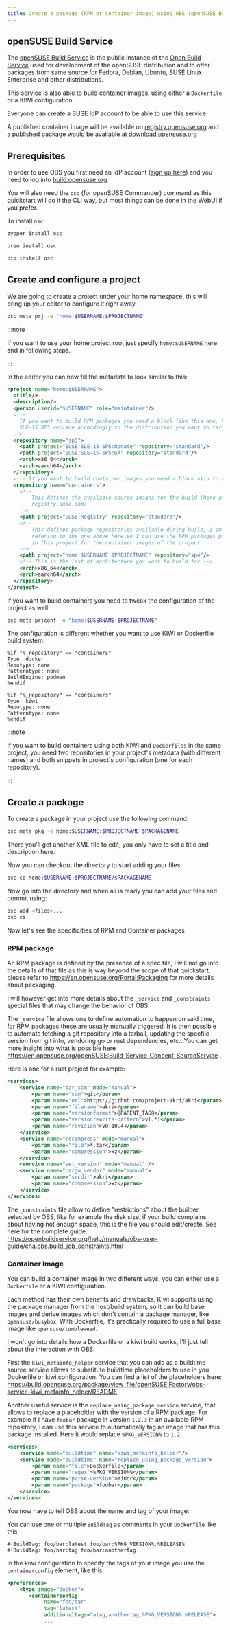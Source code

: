 ```yaml
---
title: Create a package (RPM or Container image) using OBS (openSUSE Build Service)
---
```



## openSUSE Build Service

The [openSUSE Build Service](https://build.opensuse.org) is the public instance of the [Open Build Service](https://openbuildservice.org/) used for development of the openSUSE distribution and to offer packages from same source for Fedora, Debian, Ubuntu, SUSE Linux Enterprise and other distributions.

This service is also able to build container images, using either a `Dockerfile` or a KIWI configuration.

Everyone can create a SUSE IdP account to be able to use this service.

A published container image will be available on [registry.opensuse.org](https://registry.opensuse.org) and a published package would be available at [download.opensuse.org](https://download.opensuse.org)

## Prerequisites

In order to use OBS you first need an IdP account ([sign up here](https://idp-portal.suse.com/univention/self-service/#page=createaccount)) and you need to log into [build.opensuse.org](https://build.opensuse.org)

You will also need the `osc` (for openSUSE Commander) command as this quickstart will do it the CLI way, but most things can be done in the WebUI if you prefer.

To install `osc`:

<Tabs>
<TabItem value="suse" label="SUSE" default>

```bash
zypper install osc
```

</TabItem>
<TabItem value="mac" label="MacOS">

```bash
brew install osc
```

</TabItem>
<TabItem value="pip" label="PIP">

```bash
pip install osc
```

</TabItem>
</Tabs>

## Create and configure a project

We are going to create a project under your home namespace, this will bring up your editor to configure it right away.

```bash
osc meta prj -e "home:$USERNAME:$PROJECTNAME"
```

:::note

If you want to use your home project root just specify `home:$USERNAME` here and in following steps.

:::

In the editor you can now fill the metadata to look similar to this:

```xml
<project name="home:$USERNAME">
  <title/>
  <description/>
  <person userid="$USERNAME" role="maintainer"/>
  <!--
    If you want to build RPM packages you need a block like this one, here for
    SLE-15 SP5 replace accordingly to the distribution you want to target
  -->
  <repository name="sp5">
    <path project="SUSE:SLE-15-SP5:Update" repository="standard"/>
    <path project="SUSE:SLE-15-SP5:GA" repository="standard"/>
    <arch>x86_64</arch>
    <arch>aarch64</arch>
  </repository>
  <!-- If you want to build container images you need a block akin to this one -->
  <repository name="containers">
    <!--
        This defines the available source images for the build (here any from
        registry.suse.com)
    -->
    <path project="SUSE:Registry" repository="standard"/>
    <!--
        This defines package repositories available during build, I am
        refering to the one above here so I can use the RPM packages published
        in this project for the container images of the project
    -->
    <path project="home:$USERNAME:$PROJECTNAME" repository="sp4"/>
    <!-- This is the list of architecture you want to build for -->
    <arch>x86_64</arch>
    <arch>aarch64</arch>
  </repository>
</project>
```

If you want to build containers you need to tweak the configuration of the project as well:

```bash
osc meta prjconf -e "home:$USERNAME:$PROJECTNAME"
```

The configuration is different whether you want to use KIWI or Dockerfile build system:

<Tabs groupId="buildtype">
<TabItem value="docker" label="Dockerfile">

```
%if "%_repository" == "containers"
Type: docker
Repotype: none
Patterntype: none
BuildEngine: podman
%endif
```

</TabItem>
<TabItem value="kiwi" label="Kiwi">

```
%if "%_repository" == "containers"
Type: kiwi
Repotype: none
Patterntype: none
%endif
```

</TabItem>
</Tabs>

:::note

If you want to build containers using both KIWI and `Dockerfiles` in the same project, you need two repositories
in your project's metadata (with different names) and both snippets in project's configuration (one for each repository).

:::

## Create a package

To create a package in your project use the following command:

```bash
osc meta pkg -e home:$USERNAME:$PROJECTNAME $PACKAGENAME
```

There you'll get another XML file to edit, you only have to set a title and description here.

Now you can checkout the directory to start adding your files:

```bash
osc co home:$USERNAME:$PROJECTNAME/$PACKAGENAME
```

Now go into the directory and when all is ready you can add your files and commit using:

```bash
osc add <files>...
osc ci
```

Now let's see the specificities of RPM and Container packages

### RPM package

An RPM package is defined by the presence of a spec file, I will not go into the details of that file
as this is way beyond the scope of that quickstart, please refer to https://en.opensuse.org/Portal:Packaging for more
details about packaging.

I will however get into more details about the `_service` and `_constraints` special files that may change the
behavior of OBS.

The `_service` file allows one to define automation to happen on said time, for RPM packages these are usually manually triggered.
It is then possible to automate fetching a git repository into a tarball, updating the specfile version from git info, vendoring
go or rust dependencies, etc...You can get more insight into what is possible here
https://en.opensuse.org/openSUSE:Build_Service_Concept_SourceService .

Here is one for a rust project for example:

```xml title="_services"
<services>
	<service name="tar_scm" mode="manual">
		<param name="scm">git</param>
		<param name="url">https://github.com/project-akri/akri</param>
		<param name="filename">akri</param>
		<param name="versionformat">@PARENT_TAG@</param>
		<param name="versionrewrite-pattern">v(.*)</param>
		<param name="revision">v0.10.4</param>
	</service>
	<service name="recompress" mode="manual">
		<param name="file">*.tar</param>
		<param name="compression">xz</param>
	</service>
	<service name="set_version" mode="manual" />
	<service name="cargo_vendor" mode="manual">
		<param name="srcdir">akri</param>
		<param name="compression">xz</param>
	</service>
</services>
```

The `_constraints` file allow to define "restrictions" about the builder selected by OBS, like for example the disk size, if your build
complains about having not enough space, this is the file you should edit/create.
See here for the complete guide: https://openbuildservice.org/help/manuals/obs-user-guide/cha.obs.build_job_constraints.html

### Container image

You can build a container image in two different ways, you can either use a `Dockerfile` or a KIWI configuration.

Each method has their own benefits and drawbacks.
Kiwi supports using the package manager from the host/build system, so it can build base images and derive images which don't contain a package manager,
like `opensuse/busybox`. With Dockerfile, it's practically required to use a full base image like `opensuse/tumbleweed`.

I won't go into details how a Dockerfile or a kiwi build works, I'll just tell about the interaction with OBS.

First the `kiwi_metainfo_helper` service that you can add as a buildtime source service allows to substitute buildtime placeholders to use in you Dockerfile
or kiwi configuration. You can find a list of the placeholders here: https://build.opensuse.org/package/view_file/openSUSE:Factory/obs-service-kiwi_metainfo_helper/README

Another useful service is the `replace_using_package_version` service, that allows to replace a placeholder with the version of a RPM package.
For example if I have `foobar` package in version `1.2.3` in an available RPM repository, I can use this service to automatically tag an image that has this
package installed. Here it would replace `%PKG_VERSION%` to `1.2`.

```xml title="_services"
<services>
	<service mode="buildtime" name="kiwi_metainfo_helper"/>
	<service mode="buildtime" name="replace_using_package_version">
		<param name="file">Dockerfile</param>
		<param name="regex">%PKG_VERSION%</param>
		<param name="parse-version">minor</param>
		<param name="package">foobar</param>
	</service>
</services>
```

You now have to tell OBS about the name and tag of your image:

<Tabs groupId="buildtype">
<TabItem value="docker" label="Dockerfile">

You can use one or multiple `BuildTag` as comments in your `Dockerfile`
like this:

```
#!BuildTag: foo/bar:latest foo/bar:%PKG_VERSION%.%RELEASE%
#!BuildTag: foo/bar:tag foo/bar:anothertag
```

</TabItem>
<TabItem value="kiwi" label="Kiwi">

In the kiwi configuration to specify the tags of your image you use the `containerconfig` element, like this:

```xml
<preferences>
    <type image="docker">
       <containerconfig
            name="foo/bar"
            tag="latest"
            additionaltags="atag,anothertag,%PKG_VERSION%.%RELEASE">
            ...
```

</TabItem>
</Tabs>

